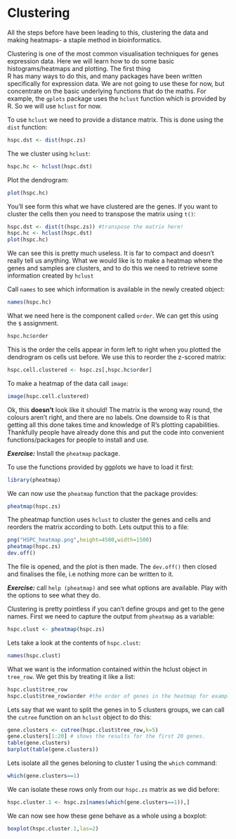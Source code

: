 # Clustering

All the steps before have been leading to this, clustering the data and making heatmaps- a staple method in bioinformatics.

Clustering is one of the most common visualisation techniques for genes expression data. Here we will learn how to do some basic histograms/heatmaps and plotting. The first thing  
R has many ways to do this, and many packages have been written specifically for expression data. We are not going to use these for now, but concentrate on the basic underlying functions that do the maths. For example, the `gplots` package uses the `hclust` function which is provided by R. So we will use `hclust` for now.

To use `hclust` we need to provide a distance matrix. This is done using the `dist` function:

```r
hspc.dst <- dist(hspc.zs)
```

The we cluster using `hclust`:

```r
hspc.hc <- hclust(hspc.dst)
```

Plot the dendrogram:

```r
plot(hspc.hc)
```

You'll see form this what we have clustered are the genes. If you want to cluster the cells then you need to transpose the matrix using `t()`:
```r
hspc.dst <- dist(t(hspc.zs)) #transpose the matrix here!
hspc.hc <- hclust(hspc.dst)
plot(hspc.hc)
```

We can see this is pretty much useless. It is far to compact and doesn't really tell us anything. What we would like is to make a heatmap where the genes and samples are clusters, and to do this we need to retrieve some information created by `hclust`

Call `names` to see which information is available in the newly created object:

```r
names(hspc.hc)
```

What we need here is the component called `order`. We can get this using the `$` assignment.

```r
hspc.hc$order
```

This is the order the cells appear in form left to right when you plotted the dendrogram os cells ust before. We use this to reorder the z-scored matrix:

```r
hspc.cell.clustered <- hspc.zs[,hspc.hc$order]
```

To make a heatmap of the data call `image`:

```r
image(hspc.cell.clustered)
```

Ok, this **doesn't** look like it should! The matrix is the wrong way round, the colours aren't right, and there are no labels. One downside to R is that getting all this done takes time and knowledge of R's plotting capabilities. Thankfully people have already done this and put the code into convenient functions/packages for people to install and use.

***Exercise:*** Install the `pheatmap` package.

To use the functions provided by ggplots we have to load it first:

```r
library(pheatmap)
```

We can now use the `pheatmap` function that the package provides:
```r
pheatmap(hspc.zs)
```

The pheatmap function uses `hclust` to cluster the genes and cells and reorders the matrix according to both. Lets output this to a file:

```r
png("HSPC_heatmap.png",height=4500,width=1500)
pheatmap(hspc.zs)
dev.off()
```
The file is opened, and the plot is then made. The `dev.off()` then closed and finalises the file, i.e nothing more can be written to it.

***Exercise:*** call `help (pheatmap)` and see what options are available. Play with the options to see what they do.

Clustering is pretty pointless if you can't define groups and get to the gene names. First we need to capture the output from `pheatmap` as a variable:

```r
hspc.clust <- pheatmap(hspc.zs)
```
Lets take a look at the contents of `hspc.clust`:
```r
names(hspc.clust)
```

What we want is the information contained within the hclust object in `tree_row`. We get this by treating it like a list:

```r
hspc.clust$tree_row
hspc.clust$tree_row$order #the order of genes in the heatmap for examples.
```

Lets say that we want to split the genes in to 5 clusters groups, we can call the `cutree` function on an `hclust` object to do this:
```r
gene.clusters <- cutree(hspc.clust$tree_row,k=5)
gene.clusters[1:20] # shows the results for the first 20 genes.
table(gene.clusters)
barplot(table(gene.clusters))
```

Lets isolate all the genes beloning to cluster 1 using the `which` command:

```r
which(gene.clusters==1)
```
We can isolate these rows only from our `hspc.zs` matrix as we did before:

```r
hspc.cluster.1 <- hspc.zs[names(which(gene.clusters==1)),]
```

We can now see how these gene behave as a whole using a boxplot:

```r
boxplot(hspc.cluster.1,las=2)
```